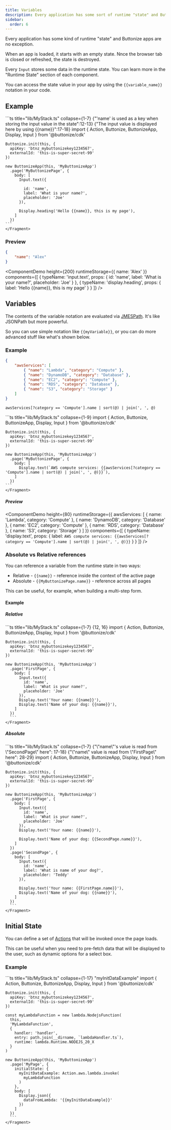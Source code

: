 ```yaml
---
title: Variables
description: Every application has some sort of runtime "state" and Buttonize apps are no exception. Learn more about how Buttonize Runtime State works.
sidebar:
  order: 6
---
```



<FrameworkSelect />

Every application has some kind of runtime "state" and Buttonize apps are no exception.

When an app is loaded, it starts with an empty state. Nnce the browser tab is closed or refreshed, the state is destroyed.

Every `Input` stores some data in the runtime state. You can learn more in the "Runtime State" section of each component.

You can access the state value in your app by using the `{{variable_name}}` notation in your code.

## Example

<FrameworkContent>
  <Fragment slot="cdk">
    ```ts title="lib/MyStack.ts" collapse={1-7} {"'name' is used as a key when storing the input value in the state":12-13} {"The input value is displayed here by using {{name}}":17-18}
    import { Action, Buttonize, ButtonizeApp, Display, Input } from '@buttonize/cdk'

    Buttonize.init(this, {
      apiKey: 'btnz_mybuttonizekey1234567',
      externalId: 'this-is-super-secret-99'
    })

    new ButtonizeApp(this, 'MyButtonizeApp')
      .page('MyButtonizePage', {
        body: [
          Input.text({

            id: 'name',
            label: 'What is your name?',
            placeholder: 'Joe'
          }),

          Display.heading('Hello {{name}}, this is my page'),
        ]
      })
    ```
    </Fragment>

</FrameworkContent>

### Preview

```json title="Runtime state" frame="terminal"
{
	"name": "Alex"
}
```

<ComponentDemo
	height={200}
	runtimeStorage={{
		name: 'Alex'
	}}
	components={[
		{
			typeName: 'input.text',
			props: {
				id: 'name',
				label: 'What is your name?',
				placeholder: 'Joe'
			}
		},
		{
			typeName: 'display.heading',
			props: {
				label: 'Hello {{name}}, this is my page'
			}
		}
	]}
/>

## Variables

The contents of the variable notation are evaluated via [JMESPath](https://jmespath.org). It's like JSONPath but more powerful.

So you can use simple notation like `{{myVariable}}`, or you can do more advanced stuff like what's shown below.

### Example

```json title="Runtime state" frame="terminal"
{
	"awsServices": [
		{ "name": "Lambda", "category": "Compute" },
		{ "name": "DynamoDB", "category": "Database" },
		{ "name": "EC2", "category": "Compute" },
		{ "name": "RDS", "category": "Database" },
		{ "name": "S3", "category": "Storage" }
	]
}
```

```text title="JMESPath Expression" frame="terminal"
awsServices[?category == 'Compute'].name | sort(@) | join(', ', @)
```

<FrameworkContent>
  <Fragment slot="cdk">
    ```ts title="lib/MyStack.ts" collapse={1-9}
    import { Action, Buttonize, ButtonizeApp, Display, Input } from '@buttonize/cdk'

    Buttonize.init(this, {
      apiKey: 'btnz_mybuttonizekey1234567',
      externalId: 'this-is-super-secret-99'
    })

    new ButtonizeApp(this, 'MyButtonizeApp')
      .page('MyButtonizePage', {
        body: [
          Display.text(`AWS compute services: {{awsServices[?category == 'Compute'].name | sort(@) | join(', ', @)}}`),
        ]
      })
    ```
    </Fragment>

</FrameworkContent>

##### Preview

<ComponentDemo
	height={80}
	runtimeStorage={{
		awsServices: [
			{ name: 'Lambda', category: 'Compute' },
			{ name: 'DynamoDB', category: 'Database' },
			{ name: 'EC2', category: 'Compute' },
			{ name: 'RDS', category: 'Database' },
			{ name: 'S3', category: 'Storage' }
		]
	}}
	components={[
		{
			typeName: 'display.text',
			props: {
				label: `AWS compute services: {{awsServices[?category == 'Compute'].name | sort(@) | join(', ', @)}}`
			}
		}
	]}
/>

### Absolute vs Relative references

You can reference a variable from the runtime state in two ways:

- Relative - `{{name}}` - reference inside the context of the active page
- Absolute - `{{MyButtonizePage.name}}` - reference across all pages

This can be useful, for example, when building a multi-step form.

#### Example

##### Relative

<FrameworkContent>
  <Fragment slot="cdk">
    ```ts title="lib/MyStack.ts" collapse={1-7} {12, 16}
    import { Action, Buttonize, ButtonizeApp, Display, Input } from '@buttonize/cdk'

    Buttonize.init(this, {
      apiKey: 'btnz_mybuttonizekey1234567',
      externalId: 'this-is-super-secret-99'
    })

    new ButtonizeApp(this, 'MyButtonizeApp')
      .page('FirstPage', {
        body: [
          Input.text({
            id: 'name',
            label: 'What is your name?',
            placeholder: 'Joe'
          }),
          Display.text('Your name: {{name}}'),
          Display.text('Name of your dog: {{name}}'),
        ]
      })
      ```
    </Fragment>

</FrameworkContent>

##### Absolute

<FrameworkContent>
  <Fragment slot="cdk">
    ```ts title="lib/MyStack.ts" collapse={1-7} {"\"name\"'s value is read from \"SecondPage\" here": 17-18}  {"\"name\" value is read from \"FirstPage\" here": 28-29}
    import { Action, Buttonize, ButtonizeApp, Display, Input } from '@buttonize/cdk'

    Buttonize.init(this, {
      apiKey: 'btnz_mybuttonizekey1234567',
      externalId: 'this-is-super-secret-99'
    })

    new ButtonizeApp(this, 'MyButtonizeApp')
      .page('FirstPage', {
        body: [
          Input.text({
            id: 'name',
            label: 'What is your name?',
            placeholder: 'Joe'
          }),
          Display.text('Your name: {{name}}'),

          Display.text('Name of your dog: {{SecondPage.name}}'),
        ]
      })
      .page('SecondPage', {
        body: [
          Input.text({
            id: 'name',
            label: 'What is name of your dog?',
            placeholder: 'Teddy'
          }),

          Display.text('Your name: {{FirstPage.name}}'),
          Display.text('Name of your dog: {{name}}'),
        ]
      })
      ```
    </Fragment>

</FrameworkContent>

## Initial State

You can define a set of [Actions](/core-concepts/actions/) that will be invoked once the page loads.

This can be useful when you need to pre-fetch data that will be displayed to the user, such as dynamic options for a select box.

### Example

<FrameworkContent>
  <Fragment slot="cdk">
    ```ts title="lib/MyStack.ts" collapse={1-17} "myInitDataExample"
    import { Action, Buttonize, ButtonizeApp, Display, Input } from '@buttonize/cdk'

    Buttonize.init(this, {
      apiKey: 'btnz_mybuttonizekey1234567',
      externalId: 'this-is-super-secret-99'
    })

    const myLambdaFunction = new lambda.NodejsFunction(
      this,
      'MyLambdaFunction',
      {
        handler: 'handler',
        entry: path.join(__dirname, `lambdaHandler.ts`),
        runtime: lambda.Runtime.NODEJS_20_X
      }
    )

    new ButtonizeApp(this, 'MyButtonizeApp')
      .page('MyPage', {
        initialState: {
          myInitDataExample: Action.aws.lambda.invoke(
            myLambdaFunction
          )
        },
        body: [
          Display.json({
            dataFromLambda: '{{myInitDataExample}}'
          })
        ]
      })
      ```
    </Fragment>

</FrameworkContent>
